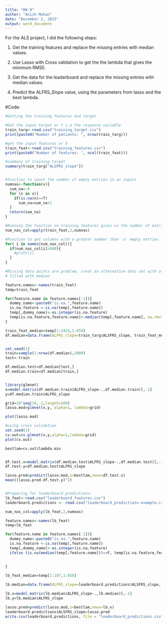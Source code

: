 ```yaml
---
title: "HW 8"
author: "Anish Mohan"
date: "December 2, 2015"
output: word_document
---
```


For the ALS project, I did the following steps:

1. Get the training features and replace the missing entries with median values.

2. Use Lasso with Cross validation to get the the lambda that gives the minimum RMSE.

3. Get the data for the leaderboard and replace the missing entries with median values.

4. Predict the ALFRS_Slope value, using the parameters from lasso and the best lambda.


#Code:

```r
#Getting the training features and target

#Get the input target or Y i.e the response variable
train_targ<-read.csv("training_target.csv")
print(paste0("Number of patients: ", nrow(train_targ)))

#get the input features or X
train_feat<-read.csv("training_features.csv")
print(paste0("Number of features: ", ncol(train_feat)))

#summary of training target
summary(train_targ["ALSFRS_slope"])


#function to count the number of empty entries in an inputx
numnas<-function(x){
  sum_na<-0
  for (n in x){
    if(is.na(n)==T)
      sum_na=sum_na+1
  }
  return(sum_na)
}

#Running the function on training features gives us the number of entries in a column that are empty.
num_nas_col=apply(train_feat,2,numnas)

#Function to get columns with a greater number than 'a' empty entries
for( i in names(num_nas_col)){
  if(num_nas_col[i]<500){
    #print(i)
  }
}

#Missing data points are problem, creat an alternative data set with all missing values
# filled with median

feature.names<-names(train_feat)
temp=train_feat

for(feature.name in feature.names[-1]){
  dummy_name<-paste0("is.na.",feature.name)
  is.na.feature <-is.na(temp[,feature.name])
  temp[,dummy_name]<-as.integer(is.na.feature)
  temp[is.na.feature,feature.name]<-median(temp[,feature.name], na.rm=TRUE)
}

train_feat_median=temp[1:2424,1:858]
df.median=data.frame(ALFRS_slope=train_targ$ALSFRS_slope, train_feat_median)


set.seed(1)
train=sample(1:nrow(df.median),2000)
test=-train

df.median.test=df.median[test,]
df.median.train=df.median[train,]


library(glmnet)
x=model.matrix(df.median.train$ALFRS_slope~.,df.median.train)[,-1]
y=df.median.train$ALFRS_slope

grid=10^seq(10,-2,length=100)
lasso.mod=glmnet(x,y, alpha=1, lambda=grid)

plot(lasso.mod)

#using cross validation
set.seed(1)
cv.out=cv.glmnet(x,y,alpha=1,lambda=grid)
plot(cv.out)

bestlam=cv.out$lambda.min


df.test.x=model.matrix(df.median.test$ALFRS_slope~.,df.median.test)[,-1]
df.test.y=df.median.test$ALFRS_slope

lasso.pred=predict(lasso.mod,s=bestlam,newx=df.test.x)
mean((lasso.pred-df.test.y)^2)


#Preparing for leaderboard predictions:
lb_feat<-read.csv("leaderboard_features.csv")
leaderboard.predictions <- read.csv("leaderboard_predictions-example.csv")

num_nas_col=apply(lb_feat,2,numnas)

feature.names<-names(lb_feat)
temp=lb_feat

for(feature.name in feature.names[-1]){
  dummy_name<-paste0("is.na.",feature.name)
  is.na.feature <-is.na(temp[,feature.name])
  temp[,dummy_name]<-as.integer(is.na.feature)
  ifelse (is.na(median(temp[,feature.name]))==F, temp[is.na.feature,feature.name]<-median(temp[,feature.name], na.rm=TRUE),temp[is.na.feature,feature.name]<-0)
  
  
}

lb_feat_median=temp[1:187,1:858]

lb.median=data.frame(ALFRS_slope=leaderboard.predictions$ALSFRS_slope, lb_feat_median)

lb.x=model.matrix(lb.median$ALFRS_slope~.,lb.median)[,-1]
lb.y=lb.median$ALFRS_slope

lasso.pred=predict(lasso.mod,s=bestlam,newx=lb.x)
leaderboard.predictions$ALSFRS_slope=lasso.pred
write.csv(leaderboard.predictions, file = "leaderboard_predictions.csv",row.names=FALSE)
```
